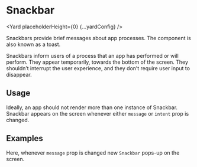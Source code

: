 




# Snackbar

<Yard placeholderHeight={0} {...yardConfig} />

Snackbars provide brief messages about app processes. The component is also known as a toast.

Snackbars inform users of a process that an app has performed or will perform. They appear temporarily, towards the bottom of the screen.
They shouldn’t interrupt the user experience, and they don’t require user input to disappear.

## Usage

Ideally, an app should not render more than one instance of Snackbar.
Snackbar appears on the screen whenever either `message` or `intent` prop is changed.

## Examples

<Example title="Default Snackbar" path="snackbar/examples/basic.js">
  <BasicSnackbar />
</Example>

Here, whenever `message` prop is changed new `Snackbar` pops-up on the screen.

<Example title="Snackbar Placements" path="snackbar/examples/placement.js">
  <SnackbarPlacement />
</Example>
<Example title="Snackbar Intent" path="snackbar/examples/intent.js">
  <SnackbarIntent />
</Example>
<Example title="Render custom component as message" path="snackbar/examples/custom-component-message.js">
  <CustomComponentMessage />
</Example>
<ApiTable title="Snackbar props" config={yardConfig} />
<ImplementationLink componentPath="snackbar" />
<Exports component={SnackbarExports} title="Snackbar exports" path="spaceweb/snackbar" />
